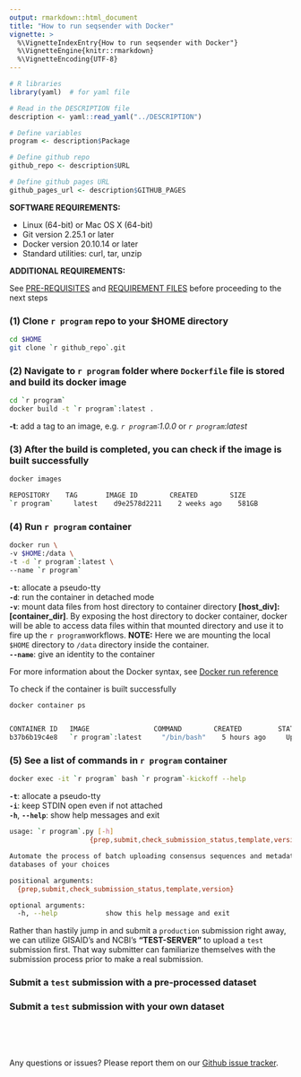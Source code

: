 ```yaml
---
output: rmarkdown::html_document
title: "How to run seqsender with Docker"
vignette: >
  %\VignetteIndexEntry{How to run seqsender with Docker"}
  %\VignetteEngine{knitr::rmarkdown}
  %\VignetteEncoding{UTF-8}
---
```


```r
# R libraries
library(yaml)  # for yaml file

# Read in the DESCRIPTION file
description <- yaml::read_yaml("../DESCRIPTION")

# Define variables
program <- description$Package

# Define github repo
github_repo <- description$URL

# Define github pages URL
github_pages_url <- description$GITHUB_PAGES
```

<script type="text/javascript">
  
  function ToggleOperation(id) {
    var x = document.getElementById(id+"-block");
    if (x.style.display === "none") {
      x.style.display = "block";
    } else {
      x.style.display = "none";
    }
  }

</script>

**SOFTWARE REQUIREMENTS:** 

- Linux (64-bit) or Mac OS X (64-bit)
- Git version 2.25.1 or later
- Docker version 20.10.14 or later
- Standard utilities: curl, tar, unzip

**ADDITIONAL REQUIREMENTS:** 

See [PRE-REQUISITES](`r github_pages_url`/index.html#prerequisites) and [REQUIREMENT FILES](`r github_pages_url`/index.html#requirement-files) before proceeding to the next steps

### (1) Clone ``r program`` repo to your $HOME directory

``` bash
cd $HOME
git clone `r github_repo`.git
```

### (2) Navigate to ``r program`` folder where `Dockerfile` file is stored and build its docker image

``` bash
cd `r program`
docker build -t `r program`:latest .
```

**-t**: add a tag to an image, e.g. *`r program`:1.0.0* or
*`r program`:latest*

### (3) After the build is completed, you can check if the image is built successfully

``` bash
docker images

REPOSITORY    TAG       IMAGE ID        CREATED        SIZE
`r program`     latest    d9e2578d2211    2 weeks ago    581GB
```

### (4) Run ``r program`` container

``` bash
docker run \
-v $HOME:/data \
-t -d `r program`:latest \
--name `r program`
```

**`-t`**: allocate a pseudo-tty <br> 
**`-d`**: run the container in detached mode <br> 
**`-v`**: mount data files from host directory to container directory **[host_div]:[container_dir]**. By exposing the host directory to docker container, docker will be able to access data files within that mounted directory and use it to fire up the ``r program``workflows. **NOTE:** Here we are mounting the local `$HOME` directory to `/data` directory inside the container.<br> 
**`--name`**: give an identity to the container <br>

For more information about the Docker syntax, see
<a href="https://docs.docker.com/engine/reference/run/" target="_blank">Docker
run reference</a>

To check if the container is built successfully

``` bash
docker container ps


CONTAINER ID   IMAGE                COMMAND        CREATED         STATUS        PORTS      NAMES
b37b6b19c4e8   `r program`:latest     "/bin/bash"    5 hours ago     Up 5 hours               `r program`
```

### (5) See a list of commands in ``r program`` container

``` bash
docker exec -it `r program` bash `r program`-kickoff --help
```

**`-t`**: allocate a pseudo-tty <br> 
**`-i`**: keep STDIN open even if not attached <br> 
**`-h`**, **`--help`**: show help messages and exit

``` bash
usage: `r program`.py [-h]
                    {prep,submit,check_submission_status,template,version} ...

Automate the process of batch uploading consensus sequences and metadata to
databases of your choices

positional arguments:
  {prep,submit,check_submission_status,template,version}

optional arguments:
  -h, --help            show this help message and exit
```

Rather than hastily jump in and submit a `production` submission right away, we can utilize GISAID's and NCBI's **“TEST-SERVER”** to upload a `test` submission first. That way submitter can familiarize themselves with the submission process prior to make a real submission. 

### <a onclick="ToggleOperation('projects')"><i class="fas fa-play" role="presentation" aria-label="play icon"></i> Submit a `test` submission with a pre-processed dataset</a>

<div id="projects-block" style="display: none;">

Here we will go over the steps of preparing and batch uploading meta- and sequence-data to GISAID and NCBI databases using a pre-processed dataset provided with the software. 

The `template` command will allow you to output examples of metadata and config files so you can base your submission on prior to upload a real submission. To get more help on the command, run 

```bash
docker exec -it seqsender bash seqsender-kickoff template --help
```

```text
usage: seqsender.py template [-h] [--biosample] [--sra] [--genbank] [--gisaid]
                             --organism {FLU,COV} --submission_dir
                             SUBMISSION_DIR --submission_name SUBMISSION_NAME

Return a set of files (e.g., config file, metadata file, fasta files, etc.)
that are needed to make a submission

optional arguments:
  -h, --help            show this help message and exit
  --biosample, -b       Submit to BioSample. (default: )
  --sra, -s             Submit to SRA. (default: )
  --genbank, -n         Submit to Genbank. (default: )
  --gisaid, -g          Submit to GISAID. (default: )
  --organism {FLU,COV}  Type of organism data (default: FLU)
  --submission_dir SUBMISSION_DIR
                        Directory to where all required files (such as
                        metadata, fasta, etc.) are stored (default: None)
  --submission_name SUBMISSION_NAME
                        Name of the submission (default: None)
```

<br>

#### 1. Download the pre-processed meta- and sequence-data

```bash
docker exec -it seqsender bash seqsender-kickoff template \
--organism FLU \
-bsng \
--submission_dir /data \
--submission_name flu-test-submission
```

- **`--organism`** specifies the type of data to download. Currently, **Influenza A Virus** (FLU) and **SARS-COV-2** (COV) are the only two options. Additional datasets for other organisms will be provided in future updates or requests. <br>
- **`-bsng`** is a combination flag of databases: **Biosample** *(`-b` or `--biosample`)*, **SRA** *(`-s` or `--sra`)*, **Genbank** *(`-n` or `--genbank`)*, and **GISAID** *(`-g` or `--gisaid`)*. This combination flag tells ``r program`` to generate an unified meta- and sequence-data into one file so we can perform batch upload to all databases simultaneously. <br>
- **`--submission_dir`** is the directory where you would like to dump all the submission files (e.g. `/data` -> our `$HOME` directory). <br>
- **`--submission_name`** is the submission folder inside the `--submission_dir` directory where it contains all necessary files (such as *config.yaml*, *metadata.csv*, *sequence.fasta*, *raw reads*, etc.) in order to make a submission.

A quick look at the output files:

![](images/submission_dir.png)

Here is the standard out of the command.

```text
Generating submission template
Files are stored at: /home/snu3/flu-test-submission

Total runtime (HRS:MIN:SECS): 0:00:00.115140
```

#### 2. Set up the config file -- `config.yaml`

After the template is downloaded in `(1)`, you can find `config.yaml` in your local `$HOME/flu-test-submission` directory. The `config.yaml` yaml file provides a brief description about the submission and contains user credentials that allow ``r program`` to authenticate the database prior to upload a submission. 

Open that file with a text editor of your choice and fill in the appropriate information about your submission. 

![](images/config_file.png)

:::{style="padding: 10px; border: 1px solid blue !important;"}
<i class="fas fa-triangle-exclamation" role="presentation" aria-label="triangle-exclamation icon"></i> **NOTE:** <br>

- To submit to NCBI only, one can remove the **GISAID Submission (b)** section from the config file. Vice versa, to submit to GISAID only, just remove the **NCBI Submission (a)** section. <br>
- **Submission_Position** determines the order of the database in which we will submit first. For instance, if GISAID is set as `1`, ``r program`` will submit to GISAID first, then after all samples are assigned with a GISAID accession number, ``r program`` will proceed to submit to NCBI. This order of submission ensures samples are linked correctly between the two databases after submission. <br> 
- **Username** and **Password** under the **NCBI Submission (b)** section are the credentials used to authenticate the **NCBI FTP Server** (not to mistake with individual NCBI account). See [PRE-REQUISITES](`r github_pages_url`/articles/index.html#prerequisites) for more details.
:::

:::{style="padding: 10px; border: 1px solid blue !important;"}
<i class="fas fa-triangle-exclamation" role="presentation" aria-label="triangle-exclamation icon"></i> **ADDITIONAL REQUIREMENTS:** <br>

- If **SRA** is in your list of submitting databases, the raw reads for all samples must be provided and stored in a subfolder called `raw_reads` inside your submission directory of choice.
- If **GISAID** is in your list of submitting databases, download the CLI package that associated with your organism of interest (e.g, <a href="images/fluCLI_download.png" target="_blank">**Influenza A Virus** (FLU)</a> or <a href="images/covCLI_download.png" target="_blank">**SARS-COV-2** (COV)</a>) from the GISAID platform and stored them in a subfolder called `gisaid_cli` inside your submission directory of choice. 

A quick look of where to store the downloaded **GISAID CLI** package,

![](images/gisaid_cli_dir.png)

_**Important:** Make sure you binary CLI package are executable. To allow executable permissions, run_
```bash
chmod a+x <your_gisaid_cli_file>
```
:::

<br>

#### 3. Upload a test submission

```bash
docker exec -it seqsender bash seqsender-kickoff submit \
--organism FLU \
-bsng \
--submission_dir /data \
--submission_name flu-test-submission \
--config_file config.yaml \
--metadata_file metadata.csv \
--fasta_file sequence.fasta \
--test
```

- **`--organism`** specifies the type of data to upload. Currently, **Influenza A Virus** (FLU) and **SARS-COV-2** (COV) are the only two options. <br>
- **`-bsng`** is a combination flag of databases: **Biosample** *(`-b` or `--biosample`)*, **SRA** *(`-s` or `--sra`)*, **Genbank** *(`-n` or `--genbank`)*, and **GISAID** *(`-g` or `--gisaid`)*. This combination flag tells ``r program`` to prep and submit to each given database. See `docker exec -it seqsender bash seqsender-kickoff submit --help` for more details. <br>
- **`--submission_dir`** is the directory where you store all of the submission histories (e.g. `/data` -> our `$HOME` directory). <br>
- **`--submission_name`** is the submission folder inside the `--submission_dir` directory where it contains all necessary files (such as *config.yaml*, *metadata.csv*, *sequence.fasta*, *raw reads*, etc.) in order to make a submission. <br>
- **`--config_file`** is the config file inside the `--submission_name` directory. <br> 
- **`--metadata_file`** is the metadata file inside the `--submission_name` directory. <br> 
- **`--fasta_file`** is the fasta file inside the `--submission_name` directory. <br>
- **`--test`** is used to submit to **“TEST-SERVER ONLY”** . For `production` submission, please remove this flag.

A quick look at the standard output.

```text
Creating submission files for BIOSAMPLE
Files are stored at: /home/snu3/flu-test-submission/submission_files/BIOSAMPLE

Creating submission files for SRA
Files are stored at: /home/snu3/flu-test-submission/submission_files/SRA

Creating submission files for GENBANK
Files are stored at: /home/snu3/flu-test-submission/submission_files/GENBANK

Creating submission files for GISAID
Files are stored at: /home/snu3/flu-test-submission/submission_files/GISAID

Uploading submission files to NCBI-BIOSAMPLE
Performing a 'Test' submission
If this is not a 'Test' submission, interrupts submission immediately.

Connecting to NCBI FTP Server
Submission name: rc-flu-test-submission
Submitting 'rc-flu-test-submission'

Uploading submission files to NCBI-SRA
Performing a 'Test' submission
If this is not a 'Test' submission, interrupts submission immediately.

Connecting to NCBI FTP Server
Submission name: rc-flu-test-submission
Submitting 'rc-flu-test-submission'

Uploading submission files to GISAID-FLU
Performing a 'Test' submission with Client-Id: TEST-EA76875B00C3
If this is not a 'Test' submission, interrupts submission immediately.

Submission attempt: 1
Uploading successfully
Status report is stored at: /home/snu3/flu-test-submission/submission_report_status.csv
Log file is stored at: /home/snu3/flu-test-submission/submission_files/GISAID/gisaid_upload_log_attempt_1.txt
```

#### 4. Check the status of a submission

After a submission is submitted, you can routinely check the status of the submission.

```bash
docker exec -it seqsender bash seqsender-kickoff check_submission_status \
--organism FLU \
--submission_dir /data \
--submission_name flu-test-submission \
--test
```

- **`--organism`** specifies the type of data. Currently, **Influenza A Virus** (FLU) and **SARS-COV-2** (COV) are the only two options. <br>
- **`--submission_dir`** is the directory where you store all of the submission histories. <br>
- **`--submission_name`** is the submission folder inside the `--submission_dir` directory where it contains all necessary files (such as *config.yaml*, *metadata.csv*, *sequence.fasta*, *raw reads*, etc.) in order to make a submission. <br>
- **`--test`** is used to submit to **“TEST-SERVER ONLY”** . For `production` submission, please remove this flag.

Here is a quick look at the standard output:

```text
Checking submission status for:

Submission name: flu-test-submission
Submission organism: FLU
Submission type: Test

Submission database: GISAID
Submission status: processed-ok

Submission database: BIOSAMPLE
Pulling down report.xml
Submission status: submitted

Submission database: SRA
Pulling down report.xml
Submission status: submitted

Submission database: GENBANK
Submission status: ---

Total runtime (HRS:MIN:SECS): 0:00:08.213955
```

Here is a list of submission statuses and its meanings:

> 1. If at least one action has **Processed-error**, submission status is **Processed-error** <br>
> 2. Otherwise if at least one action has **Processing** state, the whole submission is **Processing** <br>
> 3.  Otherwise, if at least one action has **Queued** state, the whole submission is **Queued** <br>
> 4.  Otherwise, if at least one action has **Deleted** state, the whole submission is **Deleted** <br>
> 5.  If all actions have **Processed-ok**, submission status is **Processed-ok** <br>
> 6.  Otherwise submission status is **Submitted**

<br>

</div>

### <a onclick="ToggleOperation('chemicals')"><i class="fas fa-play" role="presentation" aria-label="play icon"></i> Submit a `test` submission with your own dataset</a>

<div id="chemicals-block" style="display: none;">

Before you can perform a `test` submission with your own dataset, make sure you have the required files (such as **config.yaml**, **metadata.csv**, **sequence.fasta**, **raw reads**, etc.) already prepared and stored in the submission directory of your choice. 

<br>

#### 1. Assemble your meta- and sequence-data

(a) To prep for FLU submissions, select one of the databases below for more details

> <a href="`r github_pages_url`/articles/biosample_submission.html" target="_blank">BioSample</a> <br>
> <a href="`r github_pages_url`/articles/sra_submission.html" target="_blank">SRA</a> <br>
> <a href="`r github_pages_url`/articles/genbank_submission.html" target="_blank">Genbank</a> <br>
> <a href="`r github_pages_url`/articles/gisaid_flu_required_fields.html" target="_blank">GISAID</a> <br>
> <a href="`r github_pages_url`/articles/multiple_databases_submission.html" target="_blank">Multiple databases</a>

(b) To prep for COV submissions, select one of the databases below for more details 

> <a href="`r github_pages_url`/articles/biosample_submission.html" target="_blank">BioSample</a> <br>
> <a href="`r github_pages_url`/articles/sra_submission.html" target="_blank">SRA</a> <br>
> <a href="`r github_pages_url`/articles/genbank_submission.html" target="_blank">Genbank</a> <br>
> <a href="`r github_pages_url`/articles/gisaid_cov_submission.html" target="_blank">GISAID</a> <br>
> <a href="`r github_pages_url`/articles/multiple_databases_submission.html" target="_blank">Multiple databases</a>

After you have finished prepping for your database of choices in `(a)` or `(b)`, create a submission folder and store all your metadata and sequence files there.

Here is a quick look at the folder structure

![](images/submission_dir.png)

Finally, make sure additional requirements below are met before you can proceed to the next steps.

:::{style="padding: 10px; border: 1px solid blue !important;"}
- If **SRA** is in your list of submitting databases, the raw reads for all samples must be provided and stored in a subfolder called `raw_reads` inside your submission directory of choice.
- If **GISAID** is in your list of submitting databases, download the CLI package that associated with your organism of interest (e.g, <a href="images/fluCLI_download.png" target="_blank">**Influenza A Virus** (FLU)</a> or <a href="images/covCLI_download.png" target="_blank">**SARS-COV-2** (COV)</a>) from the GISAID platform and stored them in a subfolder called `gisaid_cli` inside your submission directory of choice. 

Here is an example of where to place the **GISAID CLI** package.

![](images/gisaid_cli_dir.png)

_**Important:** Make sure you binary CLI package are executable. To allow executable permissions, run_
```bash
chmod a+x <your_gisaid_cli_file>
```
:::

<br>

#### 2. Upload a test submission

After all files are (i) are prepared, we can go ahead and upload the submission

```bash
docker exec -it seqsender bash seqsender-kickoff submit \
--organism FLU \
-bsng \
--submission_dir /data \
--submission_name flu-test-submission \
--config_file config.yaml \
--metadata_file metadata.csv \
--fasta_file sequence.fasta \
--test
```

- **`--organism`** specifies the type of data to upload. Currently, **Influenza A Virus** (FLU) and **SARS-COV-2** (COV) are the only two options. <br>
- **`-bsng`** is a combination flag of databases: **Biosample** *(`-b` or `--biosample`)*, **SRA** *(`-s` or `--sra`)*, **Genbank** *(`-n` or `--genbank`)*, and **GISAID** *(`-g` or `--gisaid`)*. This combination flag tells ``r program`` to prep and submit to each given database. See `docker exec -it seqsender bash seqsender-kickoff submit --help` for more details. <br>
- **`--submission_dir`** is the directory where you store all of the submission histories (e.g. `/data` -> our `$HOME` directory). <br>
- **`--submission_name`** is the submission folder inside the `--submission_dir` directory where it contains all necessary files (such as *config.yaml*, *metadata.csv*, *sequence.fasta*, *raw reads*, etc.) in order to make a submission. <br>
- **`--config_file`** is the config file inside the `--submission_name` directory. <br> 
- **`--metadata_file`** is the metadata file inside the `--submission_name` directory. <br> 
- **`--fasta_file`** is the fasta file inside the `--submission_name` directory. <br>
- **`--test`** is used to submit to **“TEST-SERVER ONLY”** . For `production` submission, please remove this flag.

A quick look at the standard output.

```text
Creating submission files for BIOSAMPLE
Files are stored at: /home/snu3/flu-test-submission/submission_files/BIOSAMPLE

Creating submission files for SRA
Files are stored at: /home/snu3/flu-test-submission/submission_files/SRA

Creating submission files for GENBANK
Files are stored at: /home/snu3/flu-test-submission/submission_files/GENBANK

Creating submission files for GISAID
Files are stored at: /home/snu3/flu-test-submission/submission_files/GISAID

Uploading submission files to NCBI-BIOSAMPLE
Performing a 'Test' submission
If this is not a 'Test' submission, interrupts submission immediately.

Connecting to NCBI FTP Server
Submission name: rc-flu-test-submission
Submitting 'rc-flu-test-submission'

Uploading submission files to NCBI-SRA
Performing a 'Test' submission
If this is not a 'Test' submission, interrupts submission immediately.

Connecting to NCBI FTP Server
Submission name: rc-flu-test-submission
Submitting 'rc-flu-test-submission'

Uploading submission files to GISAID-FLU
Performing a 'Test' submission with Client-Id: TEST-EA76875B00C3
If this is not a 'Test' submission, interrupts submission immediately.

Submission attempt: 1
Uploading successfully
Status report is stored at: /home/snu3/flu-test-submission/submission_report_status.csv
Log file is stored at: /home/snu3/flu-test-submission/submission_files/GISAID/gisaid_upload_log_attempt_1.txt
```

#### 3. Check the status of a submission

After a submission is submitted, you can routinely check the status of the submission.

```bash
docker exec -it seqsender bash seqsender-kickoff check_submission_status \
--organism FLU \
--submission_dir /data \
--submission_name flu-test-submission \
--test
```

- **`--organism`** specifies the type of data. Currently, **Influenza A Virus** (FLU) and **SARS-COV-2** (COV) are the only two options. <br>
- **`--submission_dir`** is the directory where you store all of the submission histories (e.g. `/data` -> our `$HOME` directory). <br>
- **`--submission_name`** is the submission folder inside the `--submission_dir` directory where it contains all necessary files (such as *config.yaml*, *metadata.csv*, *sequence.fasta*, *raw reads*, etc.) in order to make a submission. <br>
- **`--test`** is used to submit to **“TEST-SERVER ONLY”** . For `production` submission, please remove this flag.

Here is a quick look at the standard output:

```text
Checking submission status for:

Submission name: flu-test-submission
Submission organism: FLU
Submission type: Test

Submission database: GISAID
Submission status: processed-ok

Submission database: BIOSAMPLE
Pulling down report.xml
Submission status: submitted

Submission database: SRA
Pulling down report.xml
Submission status: submitted

Submission database: GENBANK
Submission status: ---

Total runtime (HRS:MIN:SECS): 0:00:08.213955
```

Here is a list of submission statuses and its meanings:

> 1. If at least one action has **Processed-error**, submission status is **Processed-error** <br>
> 2. Otherwise if at least one action has **Processing** state, the whole submission is **Processing** <br>
> 3.  Otherwise, if at least one action has **Queued** state, the whole submission is **Queued** <br>
> 4.  Otherwise, if at least one action has **Deleted** state, the whole submission is **Deleted** <br>
> 5.  If all actions have **Processed-ok**, submission status is **Processed-ok** <br>
> 6.  Otherwise submission status is **Submitted**

<br>

</div>

<br><br><br>

Any questions or issues? Please report them on our <a href="`r github_repo`/issues" target="_blank">Github issue tracker</a>.

<br>





